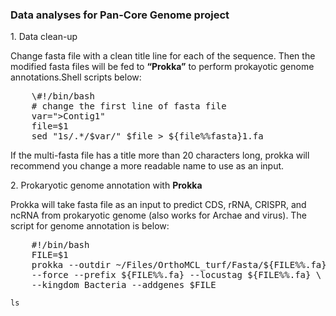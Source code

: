 ### Data analyses for Pan-Core Genome project
1\. Data clean-up

Change fasta file with a clean title line for each of the sequence. Then the modified fasta files will be fed to **"Prokka"** to perform prokayotic genome annotations.Shell scripts below:

<pre>
    \#!/bin/bash
    # change the first line of fasta file
    var=">Contig1"
    file=$1
    sed "1s/.*/$var/" $file > ${file%%fasta}1.fa
</pre>

If the multi-fasta file has a title more than 20 characters long, prokka will recommend you change a more readable name to use as an input. 

2\. Prokaryotic genome annotation with **Prokka**

Prokka will take fasta file as an input to predict CDS, rRNA, CRISPR, and ncRNA from prokaryotic genome (also works for Archae and virus). The script for genome annotation is below:

<pre>
    #!/bin/bash
    FILE=$1
    prokka --outdir ~/Files/OrthoMCL_turf/Fasta/${FILE%%.fa} \
    --force --prefix ${FILE%%.fa} --locustag ${FILE%%.fa} \
    --kingdom Bacteria --addgenes $FILE
</pre>
```r
ls
```
    

